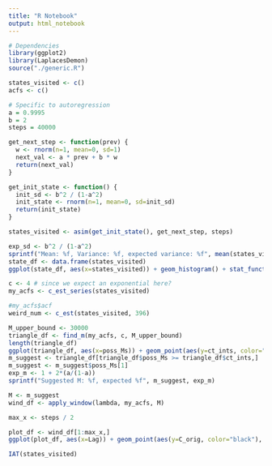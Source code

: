 ```yaml
---
title: "R Notebook"
output: html_notebook
---
```

```r
# Dependencies
library(ggplot2)
library(LaplacesDemon)
source("./generic.R")
```

```r
states_visited <- c()
acfs <- c()
```
```r
# Specific to autoregression 
a = 0.9995
b = 2
steps = 40000

get_next_step <- function(prev) {
  w <- rnorm(n=1, mean=0, sd=1)
  next_val <- a * prev + b * w
  return(next_val)
}

get_init_state <- function() {
  init_sd <- b^2 / (1-a^2)
  init_state <- rnorm(n=1, mean=0, sd=init_sd)
  return(init_state)
}

states_visited <- asim(get_init_state(), get_next_step, steps)
```
```r
exp_sd <- b^2 / (1-a^2)
sprintf("Mean: %f, Variance: %f, expected variance: %f", mean(states_visited), sd(states_visited)^2, exp_sd)
state_df <- data.frame(states_visited)
ggplot(state_df, aes(x=states_visited)) + geom_histogram() + stat_function(fun = dnorm,args = with(state_df, c(mean = 0, sd=exp_sd)))
```

```r
c <- 4 # since we expect an exponential here?
my_acfs <- c_est_series(states_visited)
```
```r
#my_acfs$acf
weird_num <- c_est(states_visited, 396)
```

```r
M_upper_bound <- 30000
triangle_df <- find_m(my_acfs, c, M_upper_bound)
length(triangle_df)
ggplot(triangle_df, aes(x=poss_Ms)) + geom_point(aes(y=ct_ints, color="forestgreen"), size=0.75) + geom_line(aes(y=ct_ints,color="forestgreen")) + geom_line(aes(y=poss_Ms, color="blue")) + ggtitle("Comparing M to c*Tau_int with c=6") + scale_color_manual(name = "", labels = c("M", "c*tau_int(M)"),values = c("forestgreen", "blue"))
m_suggest <- triangle_df[triangle_df$poss_Ms >= triangle_df$ct_ints,]
m_suggest <- m_suggest$poss_Ms[1]
exp_m <- 1 + 2*(a/(1-a))
sprintf("Suggested M: %f, expected %f", m_suggest, exp_m)
```
```r
M <- m_suggest
wind_df <- apply_window(lambda, my_acfs, M)
```
```r
max_x <- steps / 2

plot_df <- wind_df[1:max_x,]
ggplot(plot_df, aes(x=Lag)) + geom_point(aes(y=C_orig, color="black"), size=0.25) + geom_line(aes(y=C_orig, color="black")) + geom_point(aes(y=C_new, color="deeppink"), size=0.25) + geom_line(aes(y=C_new, color="deeppink")) +ggtitle("Triangle windowed C vs. Lag") + scale_color_manual(name = "", labels = c("Original", "New(Triangle)"),values = c("black", "deeppink")) + xlab("Lag") + ylab("C")
```
```r
IAT(states_visited)
```

